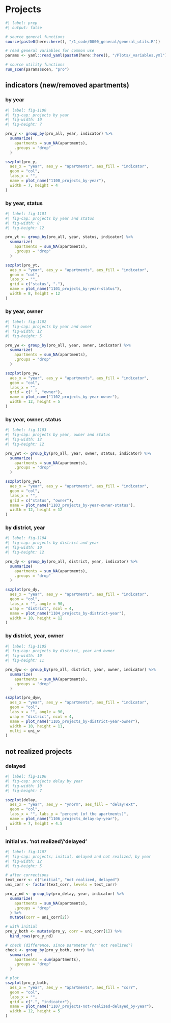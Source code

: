 
# Projects

```r
#| label: prep
#| output: false

# source general functions
source(paste0(here::here(), "/1_code/0000_general/general_utils.R"))

# read general variables for common use
params <- yaml::read_yaml(paste0(here::here(), "/Plots/_variables.yml"))

# source utility functions
run_scen(params$scen, "pro")

```

## indicators (new/removed apartments)

### by year

```r
#| label: fig-1100
#| fig-cap: projects by year
#| fig-width: 10
#| fig-height: 7

pro_y <- group_by(pro_all, year, indicator) %>%
  summarize(
    apartments = sum_NA(apartments),
    .groups = "drop"
  )

sszplot(pro_y,
  aes_x = "year", aes_y = "apartments", aes_fill = "indicator",
  geom = "col",
  labs_x = "",
  name = plot_name("1100_projects_by-year"),
  width = 7, height = 4
)
```

### by year, status

```r
#| label: fig-1101
#| fig-cap: projects by year and status
#| fig-width: 8
#| fig-height: 12

pro_yt <- group_by(pro_all, year, status, indicator) %>%
  summarize(
    apartments = sum_NA(apartments),
    .groups = "drop"
  )

sszplot(pro_yt,
  aes_x = "year", aes_y = "apartments", aes_fill = "indicator",
  geom = "col",
  labs_x = "",
  grid = c("status", "."),
  name = plot_name("1101_projects_by-year-status"),
  width = 8, height = 12
)
```

### by year, owner

```r
#| label: fig-1102
#| fig-cap: projects by year and owner
#| fig-width: 12
#| fig-height: 5

pro_yw <- group_by(pro_all, year, owner, indicator) %>%
  summarize(
    apartments = sum_NA(apartments),
    .groups = "drop"
  )

sszplot(pro_yw,
  aes_x = "year", aes_y = "apartments", aes_fill = "indicator",
  geom = "col",
  labs_x = "",
  grid = c(".", "owner"),
  name = plot_name("1102_projects_by-year-owner"),
  width = 12, height = 5
)
```

### by year, owner, status

```r
#| label: fig-1103
#| fig-cap: projects by year, owner and status
#| fig-width: 12
#| fig-height: 12

pro_ywt <- group_by(pro_all, year, owner, status, indicator) %>%
  summarize(
    apartments = sum_NA(apartments),
    .groups = "drop"
  )

sszplot(pro_ywt,
  aes_x = "year", aes_y = "apartments", aes_fill = "indicator",
  geom = "col",
  labs_x = "",
  grid = c("status", "owner"),
  name = plot_name("1103_projects_by-year-owner-status"),
  width = 12, height = 12
)
```

### by district, year

```r
#| label: fig-1104
#| fig-cap: projects by district and year
#| fig-width: 10
#| fig-height: 12

pro_dy <- group_by(pro_all, district, year, indicator) %>%
  summarize(
    apartments = sum_NA(apartments),
    .groups = "drop"
  )

sszplot(pro_dy,
  aes_x = "year", aes_y = "apartments", aes_fill = "indicator",
  geom = "col",
  labs_x = "", angle = 90,
  wrap = "district", ncol = 4,
  name = plot_name("1104_projects_by-district-year"),
  width = 10, height = 12
)
```

### by district, year, owner

```r
#| label: fig-1105
#| fig-cap: projects by district, year and owner
#| fig-width: 10
#| fig-height: 11

pro_dyw <- group_by(pro_all, district, year, owner, indicator) %>%
  summarize(
    apartments = sum_NA(apartments),
    .groups = "drop"
  )

sszplot(pro_dyw,
  aes_x = "year", aes_y = "apartments", aes_fill = "indicator",
  geom = "col",
  labs_x = "", angle = 90,
  wrap = "district", ncol = 4,
  name = plot_name("1105_projects_by-district-year-owner"),
  width = 10, height = 11,
  multi = uni_w
)
```

## not realized projects

### delayed

```r
#| label: fig-1106
#| fig-cap: projects delay by year
#| fig-width: 10
#| fig-height: 7

sszplot(delay,
  aes_x = "year", aes_y = "ynorm", aes_fill = "delayText",
  geom = "col",
  labs_x = "", labs_y = "percent (of the apartments)",
  name = plot_name("1106_projects_delay-by-year"),
  width = 7, height = 4.5
)
```

### initial vs. 'not realized'/'delayed'

```r
#| label: fig-1107
#| fig-cap: projects; initial, delayed and not realized, by year
#| fig-width: 12
#| fig-height: 5

# after corrections
text_corr <- c("initial", "not realized, delayed")
uni_corr <- factor(text_corr, levels = text_corr)

pro_y_nd <- group_by(pro_delay, year, indicator) %>%
  summarize(
    apartments = sum_NA(apartments),
    .groups = "drop"
  ) %>%
  mutate(corr = uni_corr[2])

# with initial
pro_y_both <- mutate(pro_y, corr = uni_corr[1]) %>%
  bind_rows(pro_y_nd)

# check (difference, since parameter for 'not realized')
check <- group_by(pro_y_both, corr) %>%
  summarize(
    apartments = sum(apartments),
    .groups = "drop"
  )

# plot
sszplot(pro_y_both,
  aes_x = "year", aes_y = "apartments", aes_fill = "corr",
  geom = "col",
  labs_x = "",
  grid = c(".", "indicator"),
  name = plot_name("1107_projects-not-realized-delayed_by-year"),
  width = 12, height = 5
)
```
